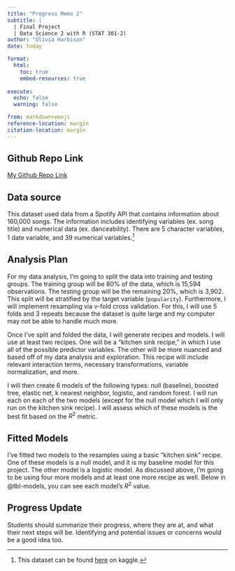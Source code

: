```yaml
---
title: "Progress Memo 2"
subtitle: |
  | Final Project 
  | Data Science 2 with R (STAT 301-2)
author: "Olivia Harbison"
date: today

format:
  html:
    toc: true
    embed-resources: true
    
execute:
  echo: false
  warning: false

from: markdown+emoji 
reference-location: margin
citation-location: margin
---
```


::: {.callout-tip icon=false}

## Github Repo Link

[My Github Repo Link](https://github.com/stat301-2-2024-winter/final-project-2-oliviaharbison.git)

:::

## Data source

This dataset used data from a Spotify API that contains information about 160,000 songs. The information includes identifying variables (ex. song title) and numerical data (ex. danceability). There are 5 character variables, 1 date variable, and 39 numerical variables.^[This dataset can be found [here](https://www.kaggle.com/datasets/elemento/music-albums-popularity-prediction?select=train.csv) on kaggle.]


## Analysis Plan

For my data analysis, I'm going to split the data into training and testing groups. The training group will be 80% of the data, which is 15,594 observations. The testing group will be the remaining 20%, which is 3,902. This split will be stratified by the target variable (`popularity`). Furthermore, I will implement resampling via v-fold cross validation. For this, I will use 5 folds and 3 repeats because the dataset is quite large and my computer may not be able to handle much more. 

Once I've split and folded the data, I will generate recipes and models. I will use at least two recipes. One will be a "kitchen sink recipe," in which I use all of the possible predictor variables. The other will be more nuanced and based off of my data analysis and exploration. This recipe will include relevant interaction terms, necessary transformations, variable normalization, and more. 

I will then create 6 models of the following types: null (baseline), boosted tree, elastic net, k nearest neighbor, logistic, and random forest. I will run each on each of the two models (except for the null model which I will only run on the kitchen sink recipe). I will assess which of these models is the best fit based on the $R^2$ metric.


## Fitted Models

I've fitted two models to the resamples using a basic "kitchen sink" recipe. One of these models is a null model, and it is my baseline model for this project. The other model is a logistic model. As discussed above, I'm going to be using four more models and at least one more recipe as well. Below in @tbl-models, you can see each model's $R^2$ value.



## Progress Update

Students should summarize their progress, where they are at, and what their next steps will be. Identifying and potential issues or concerns would be a good idea too.








